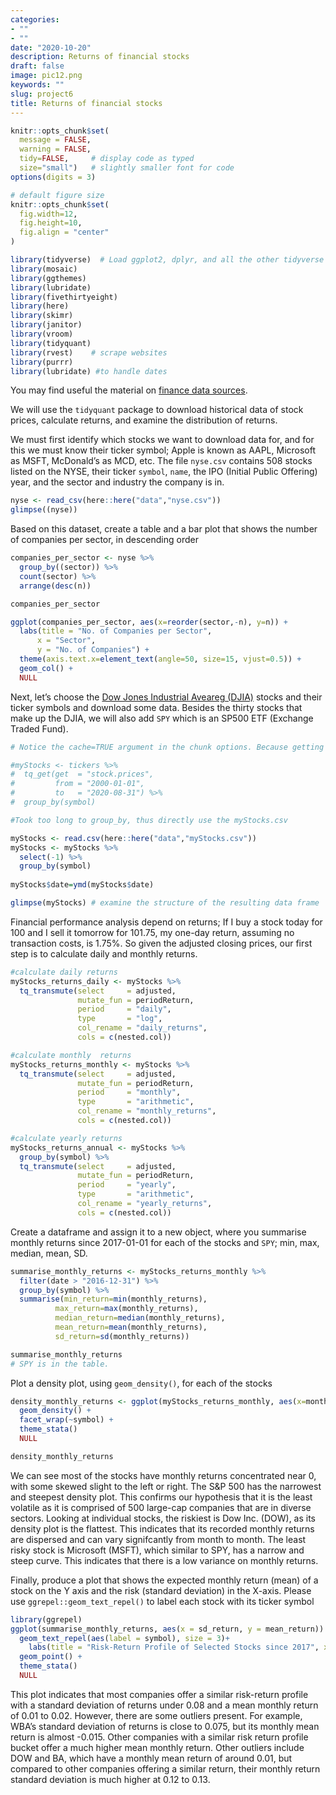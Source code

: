 ```yaml
---
categories:
- ""
- ""
date: "2020-10-20"
description: Returns of financial stocks
draft: false
image: pic12.png
keywords: ""
slug: project6
title: Returns of financial stocks
---
```


```r
knitr::opts_chunk$set(
  message = FALSE, 
  warning = FALSE, 
  tidy=FALSE,     # display code as typed
  size="small")   # slightly smaller font for code
options(digits = 3)

# default figure size
knitr::opts_chunk$set(
  fig.width=12,
  fig.height=10,
  fig.align = "center"
)
```



```r
library(tidyverse)  # Load ggplot2, dplyr, and all the other tidyverse packages
library(mosaic)
library(ggthemes)
library(lubridate)
library(fivethirtyeight)
library(here)
library(skimr)
library(janitor)
library(vroom)
library(tidyquant)
library(rvest)    # scrape websites
library(purrr)  
library(lubridate) #to handle dates

```

You may find useful the material on [finance data sources](https://mfa2021.netlify.app/reference/finance_data/). 

We will use the `tidyquant` package to download historical data of stock prices, calculate returns, and examine the distribution of returns. 

We must first identify which stocks we want to download data for, and for this we must know their ticker symbol; Apple is known as AAPL, Microsoft as MSFT, McDonald's as MCD, etc. The file `nyse.csv` contains 508 stocks listed on the NYSE, their ticker `symbol`, `name`, the IPO  (Initial Public Offering) year, and the sector and industry the company is in.


```r
nyse <- read_csv(here::here("data","nyse.csv"))
glimpse((nyse))
```

Based on this dataset, create a table and a bar plot that shows the number of companies per sector, in descending order

```r

companies_per_sector <- nyse %>%
  group_by((sector)) %>%
  count(sector) %>%
  arrange(desc(n))

companies_per_sector

ggplot(companies_per_sector, aes(x=reorder(sector,-n), y=n)) +
  labs(title = "No. of Companies per Sector",
      x = "Sector",
      y = "No. of Companies") +
  theme(axis.text.x=element_text(angle=50, size=15, vjust=0.5)) +
  geom_col() +
  NULL

```

Next, let's choose the [Dow Jones Industrial Aveareg (DJIA)](https://en.wikipedia.org/wiki/Dow_Jones_Industrial_Average) stocks and their ticker symbols and download some data. Besides the thirty stocks that make up the DJIA, we will also add `SPY` which is an SP500 ETF (Exchange Traded Fund).







```r
# Notice the cache=TRUE argument in the chunk options. Because getting data is time consuming, # cache=TRUE means that once it downloads data, the chunk will not run again next time you knit your Rmd

#myStocks <- tickers %>% 
#  tq_get(get  = "stock.prices",
#         from = "2000-01-01",
#         to   = "2020-08-31") %>%
#  group_by(symbol) 

#Took too long to group_by, thus directly use the myStocks.csv

myStocks <- read.csv(here::here("data","myStocks.csv"))
myStocks <- myStocks %>%
  select(-1) %>% 
  group_by(symbol)
  
myStocks$date=ymd(myStocks$date)

glimpse(myStocks) # examine the structure of the resulting data frame
```

Financial performance analysis depend on returns; If I buy a stock today for 100 and I sell it tomorrow for 101.75, my one-day return, assuming no transaction costs, is 1.75%. So given the adjusted closing prices, our first step is to calculate daily and monthly returns.


```r
#calculate daily returns
myStocks_returns_daily <- myStocks %>%
  tq_transmute(select     = adjusted, 
               mutate_fun = periodReturn, 
               period     = "daily", 
               type       = "log",
               col_rename = "daily_returns",
               cols = c(nested.col))  

#calculate monthly  returns
myStocks_returns_monthly <- myStocks %>%
  tq_transmute(select     = adjusted, 
               mutate_fun = periodReturn, 
               period     = "monthly", 
               type       = "arithmetic",
               col_rename = "monthly_returns",
               cols = c(nested.col)) 

#calculate yearly returns
myStocks_returns_annual <- myStocks %>%
  group_by(symbol) %>%
  tq_transmute(select     = adjusted, 
               mutate_fun = periodReturn, 
               period     = "yearly", 
               type       = "arithmetic",
               col_rename = "yearly_returns",
               cols = c(nested.col))
```

Create a dataframe and assign it to a new object, where you summarise monthly returns since 2017-01-01 for each of the stocks and `SPY`; min, max, median, mean, SD.

```r

summarise_monthly_returns <- myStocks_returns_monthly %>%
  filter(date > "2016-12-31") %>%
  group_by(symbol) %>%
  summarise(min_return=min(monthly_returns), 
          max_return=max(monthly_returns), 
          median_return=median(monthly_returns),
          mean_return=mean(monthly_returns),
          sd_return=sd(monthly_returns))

summarise_monthly_returns
# SPY is in the table.

```


Plot a density plot, using `geom_density()`, for each of the stocks
```r

density_monthly_returns <- ggplot(myStocks_returns_monthly, aes(x=monthly_returns) ) +
  geom_density() +
  facet_wrap(~symbol) +
  theme_stata()
  NULL

density_monthly_returns

```


We can see most of the stocks have monthly returns concentrated near 0, with some skewed slight to the left or right. The S&P 500 has the narrowest and steepest density plot. This confirms our hypothesis that it is the least volatile as it is comprised of 500 large-cap companies that are in diverse sectors. Looking at individual stocks, the riskiest is Dow Inc. (DOW), as its density plot is the flattest. This indicates that its recorded monthly returns are dispersed and can vary signifcantly from month to month. The least risky stock is Microsoft (MSFT), which similar to SPY, has a narrow and steep curve. This indicates that there is a low variance on monthly returns.


Finally, produce a plot that shows the expected monthly return (mean) of a stock on the Y axis and the risk (standard deviation) in the X-axis. Please use `ggrepel::geom_text_repel()` to label each stock with its ticker symbol

```r

library(ggrepel)
ggplot(summarise_monthly_returns, aes(x = sd_return, y = mean_return)) + 
  geom_text_repel(aes(label = symbol), size = 3)+
    labs(title = "Risk-Return Profile of Selected Stocks since 2017", x = "Mean Monthly Standard Deviation", y = "Mean Monthly Return")+
  geom_point() +
  theme_stata()
  NULL

```


This plot indicates that most companies offer a similar risk-return profile with a standard deviation of returns under 0.08 and a mean monthly return of 0.01 to 0.02. However, there are some outliers present. For example, WBA's standard deviation of returns is close to 0.075, but its monthly mean return is almost -0.015. Other companies with a similar risk return profile bucket offer a much higher mean monthly return. Other outliers include DOW and BA, which have a monthly mean return of around 0.01, but compared to other companies offering a similar return, their monthly return standard deviation is much higher at 0.12 to 0.13.
